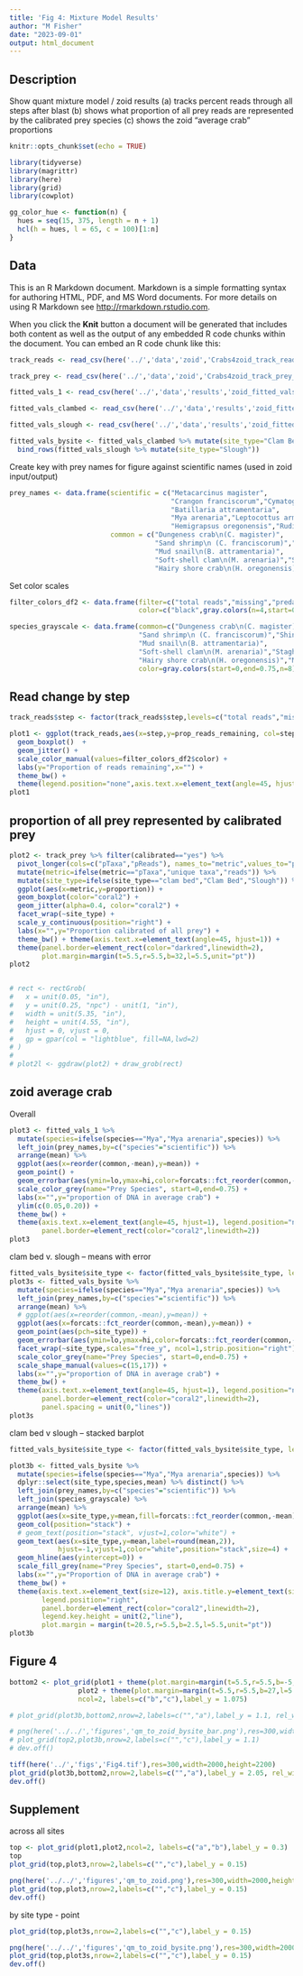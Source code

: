 ```yaml
---
title: 'Fig 4: Mixture Model Results'
author: "M Fisher"
date: "2023-09-01"
output: html_document
---
```


## Description

Show quant mixture model / zoid results
  (a) tracks percent reads through all steps after blast
  (b) shows what proportion of all prey reads are represented by 
            the calibrated prey species
  (c) shows the zoid "average crab" proportions

```r
knitr::opts_chunk$set(echo = TRUE)

library(tidyverse)
library(magrittr)
library(here)
library(grid)
library(cowplot)

gg_color_hue <- function(n) {
  hues = seq(15, 375, length = n + 1)
  hcl(h = hues, l = 65, c = 100)[1:n]
}

```

## Data

This is an R Markdown document. Markdown is a simple formatting syntax for authoring HTML, PDF, and MS Word documents. For more details on using R Markdown see <http://rmarkdown.rstudio.com>.

When you click the **Knit** button a document will be generated that includes both content as well as the output of any embedded R code chunks within the document. You can embed an R code chunk like this:

```r

track_reads <- read_csv(here('../','data','zoid','Crabs4zoid_track_reads_08-29-2023.csv'))

track_prey <- read_csv(here('../','data','zoid','Crabs4zoid_track_prey_08-29-2023.csv'))

fitted_vals_1 <- read_csv(here('../','data','results','zoid_fitted_vals_preyD100_2023-08-29.csv'))

fitted_vals_clambed <- read_csv(here('../','data','results','zoid_fitted_vals_CLAMBED_preyD100_2023-08-29.csv'))

fitted_vals_slough <- read_csv(here('../','data','results','zoid_fitted_vals_SLOUGH_preyD100_2023-08-29.csv'))

fitted_vals_bysite <- fitted_vals_clambed %>% mutate(site_type="Clam Bed") %>%
  bind_rows(fitted_vals_slough %>% mutate(site_type="Slough"))
```



Create key with prey names for figure against scientific names (used in zoid input/output)
```r
prey_names <- data.frame(scientific = c("Metacarcinus magister",
                                        "Crangon franciscorum","Cymatogaster aggregata",
                                        "Batillaria attramentaria",
                                        "Mya arenaria","Leptocottus armatus",
                                        "Hemigrapsus oregonensis","Ruditapes philippinarum"),
                         common = c("Dungeness crab\n(C. magister)",
                                    "Sand shrimp\n (C. franciscorum)","Shiner perch\n(C. aggregata)",
                                    "Mud snail\n(B. attramentaria)",
                                    "Soft-shell clam\n(M. arenaria)","Staghorn sculpin\n(L. armatus)",
                                    "Hairy shore crab\n(H. oregonensis)","Manila clam\n(R. philippinarum)"))


```

Set color scales
```r
filter_colors_df2 <- data.frame(filter=c("total reads","missing","predator","bait","non-target, non-specific","prey","calibrated"),
                                color=c("black",gray.colors(n=4,start=0.2,end=0.7),"darkred","coral2"))

species_grayscale <- data.frame(common=c("Dungeness crab\n(C. magister)",
                                "Sand shrimp\n (C. franciscorum)","Shiner perch\n(C. aggregata)",
                                "Mud snail\n(B. attramentaria)",
                                "Soft-shell clam\n(M. arenaria)","Staghorn sculpin\n(L. armatus)",
                                "Hairy shore crab\n(H. oregonensis)","Manila clam\n(R. philippinarum)"),
                                color=gray.colors(start=0,end=0.75,n=8))
```




## Read change by step

```r
track_reads$step <- factor(track_reads$step,levels=c("total reads","missing","predator","bait","non-target, non-specific","prey","calibrated"))
```


```r
plot1 <- ggplot(track_reads,aes(x=step,y=prop_reads_remaining, col=step)) + 
  geom_boxplot()  + 
  geom_jitter() + 
  scale_color_manual(values=filter_colors_df2$color) +
  labs(y="Proportion of reads remaining",x="") + 
  theme_bw() +
  theme(legend.position="none",axis.text.x=element_text(angle=45, hjust=1))
plot1
```



## proportion of all prey represented by calibrated prey

```r
plot2 <- track_prey %>% filter(calibrated=="yes") %>%
  pivot_longer(cols=c("pTaxa","pReads"), names_to="metric",values_to="proportion") %>%
  mutate(metric=ifelse(metric=="pTaxa","unique taxa","reads")) %>%
  mutate(site_type=ifelse(site_type=="clam bed","Clam Bed","Slough")) %>%
  ggplot(aes(x=metric,y=proportion)) +
  geom_boxplot(color="coral2") + 
  geom_jitter(alpha=0.4, color="coral2") +
  facet_wrap(~site_type) +
  scale_y_continuous(position="right") +
  labs(x="",y="Proportion calibrated of all prey") +
  theme_bw() + theme(axis.text.x=element_text(angle=45, hjust=1)) +
  theme(panel.border=element_rect(color="darkred",linewidth=2),
        plot.margin=margin(t=5.5,r=5.5,b=32,l=5.5,unit="pt"))
plot2


# rect <- rectGrob(
#   x = unit(0.05, "in"),
#   y = unit(0.25, "npc") - unit(1, "in"),
#   width = unit(5.35, "in"),
#   height = unit(4.55, "in"),
#   hjust = 0, vjust = 0,
#   gp = gpar(col = "lightblue", fill=NA,lwd=2)
# )
# 
# plot2l <- ggdraw(plot2) + draw_grob(rect)
```






## zoid average crab

Overall
```r
plot3 <- fitted_vals_1 %>%
  mutate(species=ifelse(species=="Mya","Mya arenaria",species)) %>%
  left_join(prey_names,by=c("species"="scientific")) %>%
  arrange(mean) %>%
  ggplot(aes(x=reorder(common,-mean),y=mean)) + 
  geom_point() +
  geom_errorbar(aes(ymin=lo,ymax=hi,color=forcats::fct_reorder(common,-mean)), width=0.5) +
  scale_color_grey(name="Prey Species", start=0,end=0.75) +
  labs(x="",y="proportion of DNA in average crab") +
  ylim(c(0.05,0.20)) +
  theme_bw() +
  theme(axis.text.x=element_text(angle=45, hjust=1), legend.position="none",
        panel.border=element_rect(color="coral2",linewidth=2))
plot3
```

clam bed v. slough -- means with error
```r
fitted_vals_bysite$site_type <- factor(fitted_vals_bysite$site_type, levels=c("Clam Bed","Slough"))
plot3s <- fitted_vals_bysite %>%
  mutate(species=ifelse(species=="Mya","Mya arenaria",species)) %>%
  left_join(prey_names,by=c("species"="scientific")) %>%
  arrange(mean) %>%
  # ggplot(aes(x=reorder(common,-mean),y=mean)) + 
  ggplot(aes(x=forcats::fct_reorder(common,-mean),y=mean)) +
  geom_point(aes(pch=site_type)) +
  geom_errorbar(aes(ymin=lo,ymax=hi,color=forcats::fct_reorder(common,-mean)), width=0.5) +
  facet_wrap(~site_type,scales="free_y", ncol=1,strip.position="right") +
  scale_color_grey(name="Prey Species", start=0,end=0.75) +
  scale_shape_manual(values=c(15,17)) +
  labs(x="",y="proportion of DNA in average crab") +
  theme_bw() +
  theme(axis.text.x=element_text(angle=45, hjust=1), legend.position="none",
        panel.border=element_rect(color="coral2",linewidth=2), 
        panel.spacing = unit(0,"lines"))
plot3s
```

clam bed v slough -- stacked barplot
```r
fitted_vals_bysite$site_type <- factor(fitted_vals_bysite$site_type, levels=c("Clam Bed","Slough"))

plot3b <- fitted_vals_bysite %>%
  mutate(species=ifelse(species=="Mya","Mya arenaria",species)) %>%
  dplyr::select(site_type,species,mean) %>% distinct() %>%
  left_join(prey_names,by=c("species"="scientific")) %>%
  left_join(species_grayscale) %>%
  arrange(mean) %>%
  ggplot(aes(x=site_type,y=mean,fill=forcats::fct_reorder(common,-mean),label=common)) + 
  geom_col(position="stack") +
  # geom_text(position="stack", vjust=1,color="white") +
  geom_text(aes(x=site_type,y=mean,label=round(mean,2)), 
            hjust=-1,vjust=1,color="white",position="stack",size=4) +
  geom_hline(aes(yintercept=0)) +
  scale_fill_grey(name="Prey Species", start=0,end=0.75) +
  labs(x="",y="Proportion of DNA in average crab") +
  theme_bw() +
  theme(axis.text.x=element_text(size=12), axis.title.y=element_text(size=12),
        legend.position="right",
        panel.border=element_rect(color="coral2",linewidth=2),
        legend.key.height = unit(2,"line"),
        plot.margin = margin(t=20.5,r=5.5,b=2.5,l=5.5,unit="pt"))
plot3b
```


## Figure 4


```r
bottom2 <- plot_grid(plot1 + theme(plot.margin=margin(t=5.5,r=5.5,b=-5,l=5.5,unit="pt")),
                 plot2 + theme(plot.margin=margin(t=5.5,r=5.5,b=27,l=5.5,unit="pt")),
                 ncol=2, labels=c("b","c"),label_y = 1.075)

# plot_grid(plot3b,bottom2,nrow=2,labels=c("","a"),label_y = 1.1, rel_widths=c(1,1))

# png(here('../../','figures','qm_to_zoid_bysite_bar.png'),res=300,width=2000,height=2000)
# plot_grid(top2,plot3b,nrow=2,labels=c("","c"),label_y = 1.1)
# dev.off()

tiff(here('../','figs','Fig4.tif'),res=300,width=2000,height=2200)
plot_grid(plot3b,bottom2,nrow=2,labels=c("","a"),label_y = 2.05, rel_widths=c(1,1), rel_heights=c(1, 0.9))
dev.off()
```


## Supplement

across all sites
```r
top <- plot_grid(plot1,plot2,ncol=2, labels=c("a","b"),label_y = 0.3)
top
plot_grid(top,plot3,nrow=2,labels=c("","c"),label_y = 0.15)

png(here('../../','figures','qm_to_zoid.png'),res=300,width=2000,height=2000)
plot_grid(top,plot3,nrow=2,labels=c("","c"),label_y = 0.15)
dev.off()
```

by site type - point
```r
plot_grid(top,plot3s,nrow=2,labels=c("","c"),label_y = 0.15)

png(here('../../','figures','qm_to_zoid_bysite.png'),res=300,width=2000,height=2000)
plot_grid(top,plot3s,nrow=2,labels=c("","c"),label_y = 0.15)
dev.off()
```



